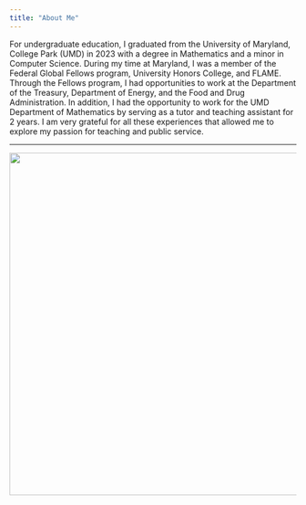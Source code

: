 ```yaml
---
title: "About Me"
---
```

For undergraduate education, I graduated from the University of Maryland, College Park (UMD) in 2023 with a degree in Mathematics and a minor in Computer Science. During my time at Maryland, I was a member of the Federal Global Fellows program, University Honors College, and FLAME. Through the Fellows program, I had opportunities to work at the Department of the Treasury, Department of Energy, and the Food and Drug Administration. In addition, I had the opportunity to work for the UMD Department of Mathematics by serving as a tutor and teaching assistant for 2 years. I am very grateful for all these experiences that allowed me to explore my passion for teaching and public service.

<!--- Some of my hobbies include running, biking, and art. My favorite art forms are charcoal and water color. Feel free to browse through some of my most recent works! --->
<hr>

<!---![](/Users/Xing-Jie Liang/Desktop/Photos/graduation_photo_1.jpg){text-align="center" width="600"}--->
<div style="text-align: center;">
  <!--- <img src="/Users/Xing-Jie Liang/Desktop/Photos/graduation_photo_1.jpg" width="600"> This code only works locally, can't be used along with github--->
    <img src="/assets/graduation_photo_1.JPG" width="600">
</div>